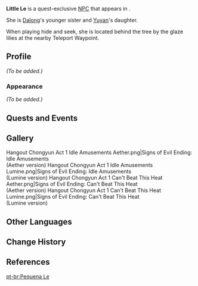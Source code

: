 {{Meta
<!-- REMOVE THIS TEMPLATE AFTER ADDING MISSING INFO -->
|missing_NPC_profile  = yes
}}
{{Character Infobox
|type             = Quest NPC
|image            = NPC Little Le.png
|voiceEN          = [https://nicolegose.com/ Nicole Gose]<ref>Twitter: [https://twitter.com/DuckDuck_Gose/status/1374860745746214918 EN VA Self Announcement]</ref>
|region           = Liyue
|location         = Liyue
|sibling          = Dalong
|mother           = Yuyan
}}
'''Little Le''' is a quest-exclusive [[NPC]] that appears in {{Quest|For A Child's Smile}}.

She is [[Dalong]]'s younger sister and [[Yuyan]]'s daughter.

When playing hide and seek, she is located behind the tree by the glaze lilies at the nearby Teleport Waypoint.
<!--
==Location==
<gallery>
NPC Location Little Le.png|Little Le's location
NPC Location Little Le & Yuyan Context.png|Additional context
</gallery>
-->
==Profile==
<!-- detailed story/lore information goes here -->
''(To be added.)''

===Appearance===
''(To be added.)''

==Quests and Events==
{{Quests and Events}}

==Gallery==
<gallery>
Hangout Chongyun Act 1 Idle Amusements Aether.png|Signs of Evil Ending: Idle Amusements<br>(Aether version)
Hangout Chongyun Act 1 Idle Amusements Lumine.png|Signs of Evil Ending: Idle Amusements<br>(Lumine version)
Hangout Chongyun Act 1 Can't Beat This Heat Aether.png|Signs of Evil Ending: Can't Beat This Heat<br>(Aether version)
Hangout Chongyun Act 1 Can't Beat This Heat Lumine.png|Signs of Evil Ending: Can't Beat This Heat<br>(Lumine version)
</gallery>

==Other Languages==
{{Other Languages
|default_hidden = 1
|en      = Little Le
|zhs     = 小乐
|zhs_rm  = Xiǎo Lè
|zht     = 小樂
|zht_rm  = Xiǎo Lè
|ja      = 楽
|ja_rm   = Raku
|ko      = 소랑
|es      = Pequeña Le
|fr      = Petite Le
|ru      = Малышка Лэ
|th      = หนูน้อย Le
|th_rm   = Nu Noi Le
|vi      = Le
|de      = Kleine Le
|id      = Little Le
|pt      = Pequena Le
|tr      = Minik Le
|it      = Piccola Le
}}

==Change History==
{{Change History|1.4}}

==References==
{{Reflist}}

[[pt-br:Pequena Le]]